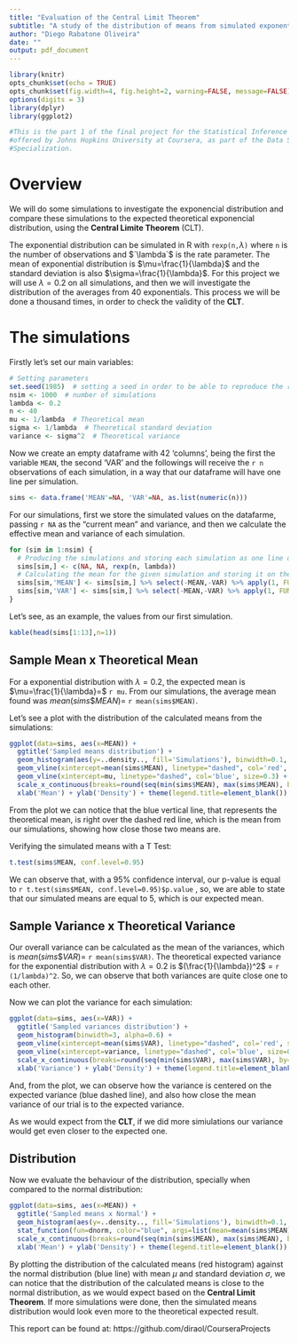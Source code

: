 ```yaml
---
title: "Evaluation of the Central Limit Theorem"
subtitle: "A study of the distribution of means from simulated exponential distributions"
author: "Diego Rabatone Oliveira"
date: ""
output: pdf_document
---
```


```r
library(knitr)
opts_chunk$set(echo = TRUE)
opts_chunk$set(fig.width=4, fig.height=2, warning=FALSE, message=FALSE)
options(digits = 3)
library(dplyr)
library(ggplot2)
```

```r
#This is the part 1 of the final project for the Statistical Inference Course, 
#offered by Johns Hopkins University at Coursera, as part of the Data Science 
#Specialization.
```
# Overview
We will do some simulations to investigate the exponencial distribution and
compare these simulations to the expected theoretical exponencial distribution,
using the **Central Limite Theorem** (CLT).

The exponential distribution can be simulated in R with `rexp(n, `$\lambda$`)` 
where `n` is the number of observations and $`\lambda`$ is the rate parameter. 
The mean of exponential distribution is $\mu=\frac{1}{\lambda}$ and the standard
deviation is also $\sigma=\frac{1}{\lambda}$. For this project we will use 
$\lambda=0.2$ on all simulations, and then we will investigate the distribution 
of the averages from 40 exponentials. This process we will be done a thousand
times, in order to check the validity of the **CLT**.

# The simulations
Firstly let's set our main variables:
```r
# Setting parameters
set.seed(1985)  # setting a seed in order to be able to reproduce the results
nsim <- 1000  # number of simulations
lambda <- 0.2
n <- 40
mu <- 1/lambda  # Theoretical mean
sigma <- 1/lambda  # Theoretical standard deviation
variance <- sigma^2  # Theoretical variance
```

Now we create an empty dataframe with 42 'columns', being the first the variable
`MEAN`, the second 'VAR' and the followings will receive the `r n` observations
of each simulation, in a way that our dataframe will have one line per
simulation.
```r
sims <- data.frame('MEAN'=NA, 'VAR'=NA, as.list(numeric(n)))
```

For our simulations, first we store the simulated values on the datafarme, 
passing `r NA` as the "current mean" and variance, and then we calculate the
effective mean and variance of each simulation.
```r
for (sim in 1:nsim) {
  # Producing the simulations and storing each simulation as one line on the df
  sims[sim,] <- c(NA, NA, rexp(n, lambda))
  # Calculating the mean for the given simulation and storing it on the MEAN variable.
  sims[sim,'MEAN'] <- sims[sim,] %>% select(-MEAN,-VAR) %>% apply(1, FUN = mean)
  sims[sim,'VAR'] <- sims[sim,] %>% select(-MEAN,-VAR) %>% apply(1, FUN = var)
}
```

Let's see, as an example, the values from our first simulation.
```r
kable(head(sims[1:13],n=1))
```

## Sample Mean x Theoretical Mean
For a exponential distribution with $\lambda=0.2$, the expected mean is 
$\mu=\frac{1}{\lambda}=$ `r mu`. From our simulations, the average
mean found was $mean(sims\$MEAN)=$ `r mean(sims$MEAN)`.

Let's see a plot with the distribution of the calculated means from the
simulations:
```r
ggplot(data=sims, aes(x=MEAN)) +
  ggtitle('Sampled means distribution') +
  geom_histogram(aes(y=..density.., fill='Simulations'), binwidth=0.1, alpha=0.6) +
  geom_vline(xintercept=mean(sims$MEAN), linetype="dashed", col='red', size=0.7) +
  geom_vline(xintercept=mu, linetype="dashed", col='blue', size=0.3) +
  scale_x_continuous(breaks=round(seq(min(sims$MEAN), max(sims$MEAN), by=1))) +
  xlab('Mean') + ylab('Density') + theme(legend.title=element_blank())
```

From the plot we can notice that the blue vertical line, that represents the
theoretical mean, is right over the dashed red line, which is the mean from our
simulations, showing how close those two means are.

Verifying the simulated means with a T Test:
```r
t.test(sims$MEAN, conf.level=0.95)
```

We can observe that, with a 95% confidence interval, our p-value is equal to
`r t.test(sims$MEAN, conf.level=0.95)$p.value` , so, we are able to state
that our simulated means are equal to 5, which is our expected mean.

## Sample Variance x Theoretical Variance
Our overall variance can be calculated as the mean of the variances, which is 
$mean(sims\$VAR)=$ `r mean(sims$VAR)`. The theoretical expected variance for the
exponential distribution with $\lambda=0.2$ is $(\frac{1}{\lambda})^2$ =
`r (1/lambda)^2`. So, we can observe that both variances are quite close one to
each other.

Now we can plot the variance for each simulation:
```r
ggplot(data=sims, aes(x=VAR)) +
  ggtitle('Sampled variances distribution') +
  geom_histogram(binwidth=3, alpha=0.6) +
  geom_vline(xintercept=mean(sims$VAR), linetype="dashed", col='red', size=0.7) +
  geom_vline(xintercept=variance, linetype="dashed", col='blue', size=0.3) +
  scale_x_continuous(breaks=round(seq(min(sims$VAR), max(sims$VAR), by=10))) +
  xlab('Variance') + ylab('Density') + theme(legend.title=element_blank())
```

And, from the plot, we can observe how the variance is centered on the expected
variance (blue dashed line), and also how close the mean variance of our trial
is to the expected variance.

As we would expect from the **CLT**, if we did more simiulations our variance
would get even closer to the expected one.

## Distribution
Now we evaluate the behaviour of the distribution, specially when compared to
the normal distribution:
```r
ggplot(data=sims, aes(x=MEAN)) +
  ggtitle('Sampled means x Normal') +
  geom_histogram(aes(y=..density.., fill='Simulations'), binwidth=0.1, alpha=0.6) +
  stat_function(fun=dnorm, color="blue", args=list(mean=mean(sims$MEAN), sd=sd(sims$MEAN))) + 
  scale_x_continuous(breaks=round(seq(min(sims$MEAN), max(sims$MEAN), by=1))) +
  xlab('Mean') + ylab('Density') + theme(legend.title=element_blank())
```
By plotting the distribution of the calculated means (red histogram) against the
normal distribution (blue line) with mean $\mu$ and standard deviation $\sigma$,
we can notice that the distribution of the calculated means is close to the 
normal distribution, as we would expect based on the **Central Limit Theorem**. 
If more simulations were done, then the simulated means distribution would look
even more to the theoretical expected result.

This report can be found at: https://github.com/diraol/CourseraProjects